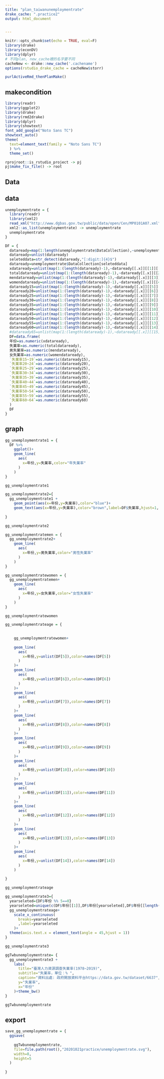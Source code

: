 ```yaml
---
title: "plan_taiwanunemploymentrate"
drake_cache: ".practice2"
output: html_document

  
---
```




```r
knitr::opts_chunk$set(echo = TRUE, eval=F)
library(drake)
library(econDV)
library(dplyr)
# 不同plan, new_cache裡的名字要不同
cacheNew <- drake::new_cache('.cachename')
options(rstudio_drake_cache = cacheNew$storr)

purlActiveRmd_thenPlanMake()

```

## makecondition

```r
library(readr)
library(ggplot2)
library(drake)
library(rmd2drake)
library(dplyr)
library(showtext)
font_add_google("Noto Sans TC")
showtext_auto()
theme(
  text=element_text(family = "Noto Sans TC")
  ) %>%
  theme_set()

rprojroot::is_rstudio_project -> pj
pj$make_fix_file() -> root
```

## Data 



## data

```r
unemploymentrate = {
  library(readr)
  library(xml2)
  read_xml("http://www.dgbas.gov.tw/public/data/open/Cen/MP0101A07.xml") -> unemploymentrate
  xml2::as_list(unemploymentrate) -> unemploymentrate
  unemploymentrate
}
```

```r
DF = {
  dataready=map(1:length(unemploymentrate$DataCollection),~unemploymentrate$DataCollection[[.x]][[1]][[1]])
  dataready=unlist(dataready)
  seleteddata=str_detect(dataready,"[:digit:]{4}$")
  dataready=unemploymentrate$DataCollection[seleteddata]
  xdataready=unlist(map(1:(length(dataready)-1),~dataready[[.x]][[1]][[1]]))
  totaldataready=unlist(map(1:(length(dataready)-1),~dataready[[.x]][[2]][[1]]))
  mendataready=unlist(map(1:(length(dataready)-1),~dataready[[.x]][[3]][[1]]))
  womendataready=unlist(map(1:(length(dataready)-1),~dataready[[.x]][[4]][[1]]))
  dataready15=unlist(map(1:(length(dataready)-1),~dataready[[.x]][[5]][[1]]))
  dataready20=unlist(map(1:(length(dataready)-1),~dataready[[.x]][[6]][[1]]))
  dataready25=unlist(map(1:(length(dataready)-1),~dataready[[.x]][[7]][[1]]))
  dataready30=unlist(map(1:(length(dataready)-1),~dataready[[.x]][[8]][[1]]))
  dataready35=unlist(map(1:(length(dataready)-1),~dataready[[.x]][[9]][[1]]))
  dataready40=unlist(map(1:(length(dataready)-1),~dataready[[.x]][[10]][[1]]))
  dataready45=unlist(map(1:(length(dataready)-1),~dataready[[.x]][[11]][[1]]))
  dataready50=unlist(map(1:(length(dataready)-1),~dataready[[.x]][[12]][[1]]))
  dataready55=unlist(map(1:(length(dataready)-1),~dataready[[.x]][[13]][[1]]))
  dataready60=unlist(map(1:(length(dataready)-1),~dataready[[.x]][[14]][[1]]))
  #dataready65=unlist(map(1:(length(dataready)-1),~dataready[[.x]][[15]][[1]]))
  DF=data.frame(
  年份=as.numeric(xdataready),
  失業率=as.numeric(totaldataready),
  男失業率=as.numeric(mendataready),
  女失業率=as.numeric(womendataready),
  `失業率15~19`=as.numeric(dataready15),
  `失業率20~24`=as.numeric(dataready20),
  `失業率25~29`=as.numeric(dataready25),
  `失業率30~34`=as.numeric(dataready30),
  `失業率35~39`=as.numeric(dataready35),
  `失業率40~44`=as.numeric(dataready40),
  `失業率45~49`=as.numeric(dataready45),
  `失業率50~54`=as.numeric(dataready50),
  `失業率55~59`=as.numeric(dataready55),
  `失業率60~64`=as.numeric(dataready60)
  )
  DF
}
```



## graph

```r
gg_unemploymentrate1 = {
  DF %>%
    ggplot()+
    geom_line(
      aes(
        x=年份,y=失業率,color="年失業率"
      )
    )
}
```
```r
gg_unemploymentrate1
```

```r
gg_unemploymentrate2={
  gg_unemploymentrate1 +
    geom_point(aes(x=年份,y=失業率),color="blue")+
    geom_text(aes(x=年份,y=失業率),color="brown",label=DF$失業率,hjust=1,vjust=-1,size=3)
    
}
```
```r
gg_unemploymentrate2
```
```r
gg_unemploymentratemen = {
  gg_unemploymentrate2+
    geom_line(
      aes(
        x=年份,y=男失業率,color="男性失業率"
      )
    )
}
```
```r
gg_unemploymentratewomen = {
  gg_unemploymentratemen+
    geom_line(
      aes(
        x=年份,y=女失業率,color="女性失業率"
      )
    )
}
```
```r
gg_unemploymentratewomen
```
```r
gg_unemploymentrateage = {
  
    
    gg_unemploymentratewomen+
    
    geom_line(
      aes(
        x=年份,y=unlist(DF[5]),color=names(DF[5])
      )
    )+
    geom_line(
      aes(
        x=年份,y=unlist(DF[6]),color=names(DF[6])
      )
    )+
    geom_line(
      aes(
        x=年份,y=unlist(DF[7]),color=names(DF[7])
      )
    )+
    geom_line(
      aes(
        x=年份,y=unlist(DF[8]),color=names(DF[8])
      )
    )+
    geom_line(
      aes(
        x=年份,y=unlist(DF[9]),color=names(DF[9])
      )
    )+
    geom_line(
      aes(
        x=年份,y=unlist(DF[10]),color=names(DF[10])
      )
    )+
    geom_line(
      aes(
        x=年份,y=unlist(DF[11]),color=names(DF[11])
      )
    )+
    geom_line(
      aes(
        x=年份,y=unlist(DF[12]),color=names(DF[12])
      )
    )+
    geom_line(
      aes(
        x=年份,y=unlist(DF[13]),color=names(DF[13])
      )
    )+
    geom_line(
      aes(
        x=年份,y=unlist(DF[14]),color=names(DF[14])
      )
    )
    
}

```
```r
gg_unemploymentrateage
```


```r
gg_unemploymentrate3={
  yearseleted={DF$年份 %% 5==0}
  yearseleted=unique(c(DF$年份[[1]],DF$年份[yearseleted],DF$年份[[length(DF$年份)]]))
  gg_unemploymentrateage+
    scale_x_continuous(
      breaks=yearseleted
      ,label=yearseleted
    )+
  theme(axis.text.x = element_text(angle = 45,hjust = 1))
}

```
```r
gg_unemploymentrate3
```

```r
ggTwbunemploymentrate= {
  gg_unemploymentrate3 +
    labs(
      title="臺灣人力資源調查失業率(1978~2019)",
      subtitle="失業率，單位：% ",
      caption="資料出處: 政府開放資料平台https://data.gov.tw/dataset/6637",
      y="失業率",
      x="年份"
    )+theme_bw()
}
```

```r
ggTwbunemploymentrate
```

## export

```r
save_gg_unemploymentrate = {
  ggsave(
    
    ggTwbunemploymentrate,
    file=file.path(root(),"20201021practice/unemploymentrate.svg"),
    width=8,
    height=5
  )
  
}
```

